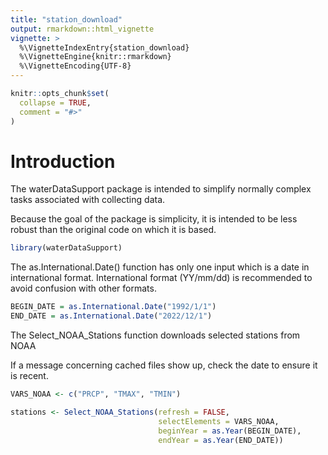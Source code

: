 ```yaml
---
title: "station_download"
output: rmarkdown::html_vignette
vignette: >
  %\VignetteIndexEntry{station_download}
  %\VignetteEngine{knitr::rmarkdown}
  %\VignetteEncoding{UTF-8}
---
```


```r
knitr::opts_chunk$set(
  collapse = TRUE,
  comment = "#>"
)
```

# Introduction

The waterDataSupport package is intended to simplify normally complex tasks
associated with collecting data.

Because the goal of the package is simplicity, it is intended to be less robust
than the original code on which it is based.


```r
library(waterDataSupport)
```

The as.International.Date() function has only one input which is a date in 
international format.  International format (YY/mm/dd) is recommended to avoid 
confusion with other formats.

```r

BEGIN_DATE = as.International.Date("1992/1/1")
END_DATE = as.International.Date("2022/12/1")


```


The Select_NOAA_Stations function downloads selected stations from NOAA

If a message concerning cached files show up, check the date to ensure it is 
recent.

```r


VARS_NOAA <- c("PRCP", "TMAX", "TMIN")

stations <- Select_NOAA_Stations(refresh = FALSE,
                                 selectElements = VARS_NOAA,
                                 beginYear = as.Year(BEGIN_DATE),
                                 endYear = as.Year(END_DATE))
```








